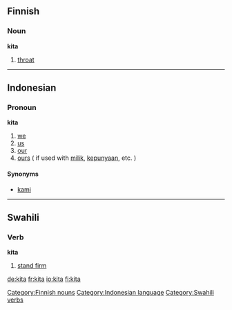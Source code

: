 ==Finnish==

=== Noun ===
'''kita'''

#[[throat]]

[[Category:Finnish nouns]]

----

==Indonesian==
=== Pronoun ===
'''kita'''

# [[we]]
# [[us]]
# [[our]]
# [[ours]] ( if used with [[milik]], [[punya|kepunyaan]], etc. )

==== Synonyms ====
* [[kami]]

[[Category:Indonesian language]]

----

==Swahili==
=== Verb ===
'''kita'''

# [[stand firm]]

[[Category:Swahili verbs]]

[[de:kita]]
[[fr:kita]]
[[io:kita]]
[[fi:kita]]